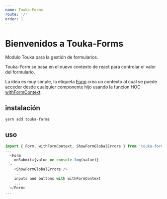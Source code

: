 ```yaml
---
name: Touka-Forms
route: '/'
order: 1
---
```


# Bienvenidos a Touka-Forms

Modulo Touka para la gestión de formularios.

Touka-Form se basa en el nuevo contexto de react para controlar el valor del formulario.

La idea es muy simple, la etiqueta [Form](/form) crea un contexto al cual se puede acceder desde cualquier componente hijo usando la funcion HOC [withFormContext](/with-form-context).

## instalación
```js
yarn add touka-forms
```

## uso
```js
import { Form, withFormContext, ShowFormGlobalErrors } from 'touka-forms'
...
  <Form
    onSubmit={value => console.log(value)}
  >
    <ShowFormGlobalErrors />
    ...
    inputs and buttons with withFormContext
    ...
  </Form>
...
```